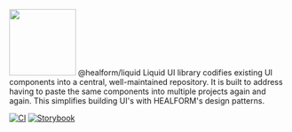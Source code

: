 
<Meta title="Introduction/Welcome" />

<img src="https://i.imgur.com/gITOD4N.png" width="120px"/>

<Headline>
  @healform/liquid
</Headline>

<BodyLarge>
  Liquid UI library codifies existing UI components into a central, well-maintained repository.
  It is built to address having to paste the same components into multiple projects again and again.
  This simplifies building UI's with HEALFORM's design patterns.
</BodyLarge>

[![CI](https://github.com/HEALFORM/liquid/actions/workflows/ci.yaml/badge.svg?branch=main)](https://github.com/HEALFORM/liquid/actions/workflows/ci.yaml) [![Storybook](https://cdn.jsdelivr.net/gh/storybookjs/brand@main/badge/badge-storybook.svg)](https://ui-library.healform.de/)
